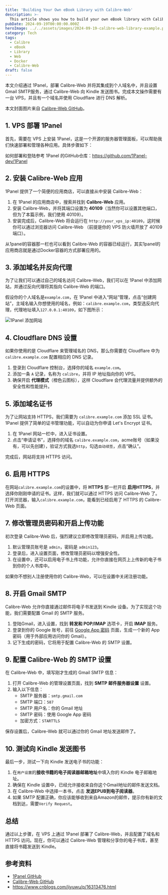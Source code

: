```yaml
---
title: 'Building Your Own eBook Library with Calibre-Web'
description: >-
  This article shows you how to build your own eBook library with Calibre-Web.
pubDate: 2024-09-19T00:00:00.000Z
heroImage: ../../assets/images/2024-09-19-calibre-web-library-example.png
category: Tech
tags:
  - Calibre
  - eBook
  - Library
  - Web
  - Docker
  - Calibre-Web
draft: false
---
```


本文介绍通过 1Panel，部署 Calibre-Web 并将其集成到个人域名中，并且设置Gmail SMTP服务，通过 Calibre-Web 向 Kindle 发送图书。完成本文操作需要有一台 VPS，并且有一个域名并使用 Cloudflare 进行 DNS 解析。

本文封面图片来自 [Calibre-Web GitHub](https://github.com/janeczku/calibre-web)。

## 1. VPS 部署 1Panel

首先，需要在 VPS 上安装 1Panel，这是一个开源的服务器管理面板，可以帮助我们快速部署和管理各种应用。具体步骤如下：

如何部署和登陆参考 1Panel 的GitHub仓库：https://github.com/1Panel-dev/1Panel

## 2. 安装 Calibre-Web 应用

1Panel 提供了一个简便的应用商店，可以直接从中安装 Calibre-Web：

1. 在 1Panel 的应用商店中，搜索并找到 **Calibre-Web** 应用。
2. 安装 Calibre-Web，并将其端口设置为 **40109**（当然你可以设置其他端口，但为了本篇示例，我们使用 40109）。
3. 安装完成后，Calibre-Web 将会运行在 `http://your_vps_ip:40109`，这时候你可以通过浏览器访问 Calibre-Web （前提是你的 VPS 防火墙开放了 40109 端口）。

从1panel的容器那一栏也可以看到 Calibre-Web 的容器已经运行，其实1panel的应用商店就是通过Docker容器的方式部署应用的。

## 3. 添加域名并反向代理

为了让我们可以通过自己的域名访问 Calibre-Web，我们可以在 1Panel 中添加网站，并通过反向代理将其指向 Calibre-Web 的端口。

假设你的个人域名是`example.com`，在 1Panel 中进入“网站”管理，点击“创建网站”，主域名输入你想使用的域名，例如：`calibre.example.com`，类型选反向代理，代理地址填入`127.0.0.1:40109`，如下图所示：

![1Panel 添加网站](../../assets/images/2024-09-19-calibre-web-library-1.png)

## 4. Cloudflare DNS 设置

如果你使用的是 Cloudflare 来管理域名的 DNS，那么你需要在 Cloudflare 中为 `calibre.example.com` 配置相应的 DNS 记录。

1. 登录到 Cloudflare 控制台，选择你的域名 `example.com`。
2. 添加一条 `A` 记录，名称为 `calibre`，并将 IP 地址指向你的 VPS。
3. 确保开启 **代理模式**（橙色云图标），这样 Cloudflare 会代理流量并提供额外的安全性和性能提升。

## 5. 添加域名证书

为了让网站支持 HTTPS，我们需要为 `calibre.example.com` 添加 SSL 证书。1Panel 提供了简单的证书管理功能，可以自动为你申请 Let's Encrypt 证书。

1. 在 1Panel 网站一栏中，进入证书设置。
2. 点击“申请证书”，选择你的域名 `calibre.example.com`，acme账号（如果没有，可以先创建），验证方式我选`http`，勾选`自动续签`，点击“确认”。

完成后，网站将支持 HTTPS 访问。

## 6. 启用 HTTPS

在网站`calibre.example.com`的设置中，将 **HTTPS** 那一栏开启 **启用HTTPS**，并选择你刚刚申请的证书。这样，我们就可以通过 HTTPS 访问 Calibre-Web 了。打开浏览器，输入`calibre.example.com`，能看到已经启用了 HTTPS 的 Calibre-Web 页面。

## 7. 修改管理员密码和开启上传功能

初次登录 Calibre-Web 后，强烈建议立即修改管理员密码，并启用上传功能。

1. 默认管理员账号是 `admin`，密码是 `admin123`。
2. 登录后，进入设置页面，修改管理员密码以增强安全性。
3. 在设置中，还可以启用电子书上传功能，允许你直接在网页上上传新的电子书到你的个人书库中。

如果你不想别人注册使用你的 Calibre-Web，可以在设置中关闭注册功能。

## 8. 开启 Gmail SMTP

Calibre-Web 允许你直接通过邮件将电子书发送到 Kindle 设备。为了实现这个功能，我们需要配置 Gmail 的 SMTP 服务。

1. 登陆Gmail，进入设置，找到 **转发和 POP/IMAP** 选项卡，开启 **IMAP** 服务。
2. 登录到你的 Google 账号，前往 [Google App 密码](https://myaccount.google.com/apppasswords) 页面，生成一个新的 App 密码（用于外部应用访问你的 Gmail）。
3. 记下生成的密码，它将用于配置 Calibre-Web 的 SMTP 设置。

## 9. 配置 Calibre-Web 的 SMTP 设置

在 Calibre-Web 中，填写刚才生成的 Gmail SMTP 信息：

1. 打开 Calibre-Web 的管理设置页面，找到 **SMTP 邮件服务器设置** 设置。
2. 输入以下信息：
   - SMTP 服务器：`smtp.gmail.com`
   - SMTP 端口：`587`
   - SMTP 用户名：你的 Gmail 地址
   - SMTP 密码：使用 Google App 密码
   - 加密方式：`STARTTLS`

保存设置后，Calibre-Web 就可以通过你的 Gmail 地址发送邮件了。

## 10. 测试向 Kindle 发送图书

最后一步，测试一下向 Kindle 发送电子书的功能：

1. 在`用户设置`的**接收书籍的电子阅读器邮箱地址**中填入你的 Kindle 电子邮箱地址。
2. 确保在 Kindle 设置中，已经允许接收来自你这个Gmail地址的邮件发送文档。
3. 在 Calibre-Web 中选择一本书，点击 **发送EPUB到电子阅读器**。
4. 如果 SMTP 配置正确，你应该能够收到来自Amazon的邮件，提示你有新的文档到达，需要`Verify Request`。

## 总结

通过以上步骤，在 VPS 上通过 1Panel 部署了 Calibre-Web，并且配置了域名和 HTTPS 访问。现在，你可以通过 Calibre-Web 管理和分享你的电子书库，甚至直接将书籍发送到 Kindle。

## 参考资料

- [1Panel GitHub](https://github.com/1Panel-dev/1Panel)
- [Calibre-Web GitHub](https://github.com/janeczku/calibre-web)
- https://www.cnblogs.com/jiyuwu/p/16313476.html
